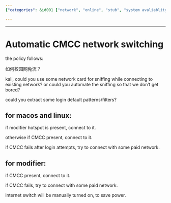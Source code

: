 ```yaml
---
{"categories": &id001 ["network", "online", "stub", "system avaliablity", "白嫖"], "category": "Network Switching", "date": "2022-08-12 16:27:39", "description": "This text provides a detailed guide on automatic network switching for CMCC (China Mobile Communications Group) network, discussing how to avoid bandwidth limitations and automate the process using Kali Linux, with instructions for various devices such as macOS and Linux. It also explains different connection methods based on CMCC availability and offers manual internet switching options to save power.", "tags": *id001, "title": "Automatic CMCC network switching"}

---
```


------

# Automatic CMCC network switching

the policy follows:

如何校园网免流？

kali, could you use some network card for sniffing while connecting to existing network? or could you automate the sniffing so that we don't get bored?

could you extract some login default patterns/filters?

## for macos and linux:

if modifier hotspot is present, connect to it.

otherwise if CMCC present, connect to it.

if CMCC fails after login attempts, try to connect with some paid network.

## for modifier:

if CMCC present, connect to it.

if CMCC fails, try to connect with some paid network.

internet switch will be manually turned on, to save power.



